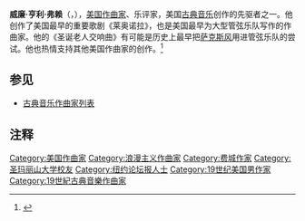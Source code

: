 {{Infobox classical
| 中文名 = 弗赖
| 画像 = William_Henry_Fry.jpg
| 附注 =
| 原文名 = William Henry Fry
| 拉丁字母 =
| 国别 = 美国
| 出生日期 = 1813年8月10日
| 出生地 = 费城
| 逝世日期 = 1864年12月21日(51歲)
| 逝世地 = 维尔京群岛
| 所属时期 = 浪漫主义
| 所属乐派 =
| 擅长作品类型 = 交响曲，歌剧
| 代表作 = 歌剧《莱奥诺拉》，圣诞老人交响曲
| 师从 =
| 学生 =
}}

'''威廉·亨利·弗赖'''（{{lang-en|'''William Henry Fry'''}}，{{bd|1813年|8月10日|1864年|12月21日}}），[[美国|美国]][[作曲家|作曲家]]、乐评家，美国[[古典音乐|古典音乐]]创作的先驱者之一。他创作了美国最早的重要歌剧《莱奥诺拉》，也是美国最早为大型管弦乐队写作的作曲家。他的《圣诞老人交响曲》有可能是历史上最早把[[萨克斯风|萨克斯风]]用进管弦乐队的尝试。他也热情支持其他美国作曲家的创作。<ref>{{Cite web |url=http://www.bookrags.com/biography/william-henry-fry/ |title=存档副本 |access-date=2010-07-04 |archive-date=2019-09-15 |archive-url=https://web.archive.org/web/20190915140130/http://www.bookrags.com/biography/william-henry-fry/ |dead-url=no }}</ref>

==参见==
* [[古典音乐作曲家列表|古典音乐作曲家列表]]

==注释==
<references/>

{{Authority control}}

{{DEFAULTSORT:Fry, William Henry}}
[[Category:美国作曲家|Category:美国作曲家]]
[[Category:浪漫主义作曲家|Category:浪漫主义作曲家]]
[[Category:费城作家|Category:费城作家]]
[[Category:圣玛丽山大学校友|Category:圣玛丽山大学校友]]
[[Category:纽约论坛报人士|Category:纽约论坛报人士]]
[[Category:19世纪美国男作家|Category:19世纪美国男作家]]
[[Category:19世紀古典音樂作曲家|Category:19世紀古典音樂作曲家]]